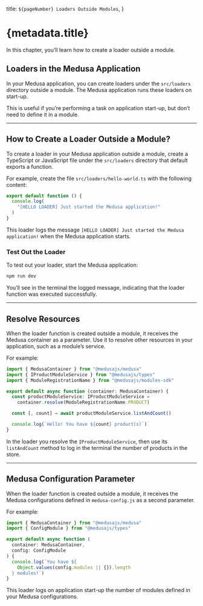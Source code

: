   title: `${pageNumber} Loaders Outside Modules`,
}

# {metadata.title}

In this chapter, you’ll learn how to create a loader outside a module.

## Loaders in the Medusa Application

In your Medusa application, you can create loaders under the `src/loaders` directory outside a module. The Medusa application runs these loaders on start-up.

This is useful if you’re performing a task on application start-up, but don’t need to define it in a module.

---

## How to Create a Loader Outside a Module?

To create a loader in your Medusa application outside a module, create a TypeScript or JavaScript file under the `src/loaders` directory that default exports a function.

For example, create the file `src/loaders/hello-world.ts` with the following content:

```ts title="src/loaders/hello-world.ts"
export default function () {
  console.log(
    "[HELLO LOADER] Just started the Medusa application!"
  )
}
```

This loader logs the message `[HELLO LOADER] Just started the Medusa application!` when the Medusa application starts.

### Test Out the Loader

To test out your loader, start the Medusa application:

```bash npm2yarn
npm run dev
```

You’ll see in the terminal the logged message, indicating that the loader function was executed successfully.

---

## Resolve Resources

When the loader function is created outside a module, it receives the Medusa container as a parameter. Use it to resolve other resources in your application, such as a module’s service.

For example:

```ts title="src/loaders/hello-world.ts" collapsibleLines="1-5" expandButtonLabel="Show Imports"
import { MedusaContainer } from "@medusajs/medusa"
import { IProductModuleService } from "@medusajs/types"
import { ModuleRegistrationName } from "@medusajs/modules-sdk"

export default async function (container: MedusaContainer) {
  const productModuleService: IProductModuleService =
    container.resolve(ModuleRegistrationName.PRODUCT)

  const [, count] = await productModuleService.listAndCount()

  console.log(`Hello! You have ${count} product(s)`)
}
```

In the loader you resolve the `IProductModuleService`, then use its `listAndCount` method to log in the terminal the number of products in the store.

---

## Medusa Configuration Parameter

When the loader function is created outside a module, it receives the Medusa configurations defined in `medusa-config.js` as a second parameter.

For example:

```ts title="src/loaders/hello-world.ts"
import { MedusaContainer } from "@medusajs/medusa"
import { ConfigModule } from "@medusajs/types"

export default async function (
  container: MedusaContainer, 
  config: ConfigModule
) {
  console.log(`You have ${
    Object.values(config.modules || {}).length
  } modules!`)
}
```

This loader logs on application start-up the number of modules defined in your Medusa configurations.